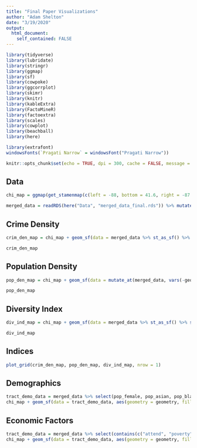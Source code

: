 ```yaml
---
title: "Final Paper Visualizations"
author: "Adam Shelton"
date: "3/19/2020"
output: 
  html_document:
    self_contained: FALSE
---
```


```r
library(tidyverse)
library(lubridate)
library(stringr)
library(ggmap)
library(sf)
library(cowpoke)
library(ggcorrplot)
library(skimr)
library(knitr)
library(kableExtra)
library(FactoMineR)
library(factoextra)
library(scales)
library(cowplot)
library(beachball)
library(here)

library(extrafont)
windowsFonts(`Pragati Narrow` = windowsFont("Pragati Narrow"))

knitr::opts_chunk$set(echo = TRUE, dpi = 300, cache = FALSE, message = FALSE, warning = FALSE)
```

## Data
```r
chi_map = ggmap(get_stamenmap(c(left = -88, bottom = 41.6, right = -87.5, top = 42.1), maptype = "toner-background", zoom = 11)) + scale_x_continuous(limits = c(-88, -87.5), expand = c(0, 0)) + scale_y_continuous(limits = c(41.6, 42.1), expand = c(0, 0))
```

```r
merged_data = readRDS(here("Data", "merged_data_final.rds")) %>% mutate(pop_attend_col = pop_educ_some_col + pop_educ_mt_ba) %>% select(GEOID, crime_density, diversity_index, pop_white, pop_black, pop_asian, pop_hispanic, pop_density, pop_female, pop_attend_col, pop_foreign_born, pop_below_poverty, pop_employed, pop_rented, geometry) %>% na.omit()
```

## Crime Density
```r
crim_den_map = chi_map + geom_sf(data = merged_data %>% st_as_sf() %>% st_transform(4326), aes(geometry = geometry, fill = crime_density), inherit.aes = FALSE, alpha = 0.7, color = NA) + scale_fill_gradientn(colors = color_pal(5, "continuous")) + theme_map(base_family = "Pragati Narrow", base_size = 18) + labs(fill = "Crimes per \n1000 People")

crim_den_map
```

## Population Density
```r
pop_den_map = chi_map + geom_sf(data = mutate_at(merged_data, vars(-geometry), as.numeric) %>% st_as_sf() %>% st_transform(4326), aes(geometry = geometry, fill = log(pop_density)), inherit.aes = FALSE, alpha = 0.7, color = NA) + scale_fill_gradientn(colors = color_pal(5, "continuous")) + theme_map(base_family = "Pragati Narrow", base_size = 18) + labs(fill = "People per Sq. Mi.\n(Log Transformed)")

pop_den_map
```

## Diversity Index
```r
div_ind_map = chi_map + geom_sf(data = merged_data %>% st_as_sf() %>% st_transform(4326), aes(geometry = geometry, fill = diversity_index), inherit.aes = FALSE, alpha = 0.7, color = NA) + scale_fill_gradientn(colors = color_pal(5, "continuous")) + theme_map(base_family = "Pragati Narrow", base_size = 18) + labs(fill = "Tract Racial /\nEthnic Diversity")

div_ind_map
```

## Indices

```r
plot_grid(crim_den_map, pop_den_map, div_ind_map, nrow = 1)
```


## Demographics
```r
tract_demo_data = merged_data %>% select(pop_female, pop_asian, pop_black, pop_hispanic, pop_white, pop_foreign_born, geometry) %>% rename("Female" = pop_female, "Asian" = pop_asian, "Black" = pop_black, "White" = pop_white, "Foreign Born" = pop_foreign_born, "Hispanic" = pop_hispanic) %>% pivot_longer(-geometry, names_to = "variable") %>% st_as_sf() %>% st_transform(4326)
chi_map + geom_sf(data = tract_demo_data, aes(geometry = geometry, fill = value), inherit.aes = FALSE, alpha = 0.7, color = NA) + facet_wrap("variable") + scale_fill_gradientn(colors = color_pal(5, "continuous"), labels = percent) + theme_map(base_family = "Pragati Narrow", base_size = 18) + labs(fill = "Percent of Tract\nPopulation")
```

## Economic Factors
```r
tract_demo_data = merged_data %>% select(contains(c("attend", "poverty", "employ", "geometry", "rent"))) %>% rename("Attended College" = pop_attend_col, "Below Poverty" = pop_below_poverty, "Employed" = pop_employed, "Rented Housing Unit" = pop_rented) %>% pivot_longer(-geometry, names_to = "variable") %>% st_as_sf() %>% st_transform(4326)
chi_map + geom_sf(data = tract_demo_data, aes(geometry = geometry, fill = value), inherit.aes = FALSE, alpha = 0.7, color = NA) + facet_wrap("variable") + scale_fill_gradientn(colors = color_pal(5, "continuous"), labels = percent) + theme_map(base_family = "Pragati Narrow", base_size = 18) + labs(fill = "Percent of Tract\nPopulation")
```